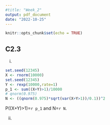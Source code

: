 ```yaml
---
#title: "Week_2"
output: pdf_document
date: "2022-10-25"
---
```


```r
knitr::opts_chunk$set(echo = TRUE)
```

## C2.3

(i)
```r
set.seed(12345)
X <- rnorm(10000)
set.seed(12345)
Y <- rexp(10000,rate=1)
p_1 <- sum((X+Y)>1)/10000
# qnorm(0.975)
N <- ((qnorm(0.975)*sqrt(var(X+Y>1))/0.1))^2
```
P((X+Y)>1)=`r p_1` and N=`r N`.

(ii)



```r

```


